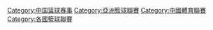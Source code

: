 [[Category:中国篮球赛事|Category:中国篮球赛事]]
[[Category:亞洲籃球聯賽|Category:亞洲籃球聯賽]]
[[Category:中國體育聯賽|Category:中國體育聯賽]]
[[Category:各國籃球聯賽|Category:各國籃球聯賽]]